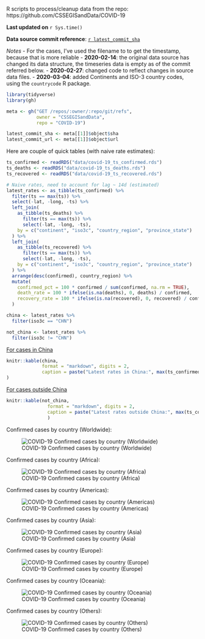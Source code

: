 R scripts to process/cleanup data from the repo: https://github.com/CSSEGISandData/COVID-19

**Last updated on** `r Sys.time()`

**Data source commit reference**: [`r latest_commit_sha`](`r latest_commit_url`) 

*Notes*
- For the cases, I've used the filename to to get the timestamp, because that is more reliable
- **2020-02-14**: the original data source has changed its data structure, the timeseries data is empty as of the commit referred below.
- **2020-02-27**: changed code to reflect changes in source data files.
- **2020-03-04**: added Continents and ISO-3 country codes, using the `countrycode` R package.


```r
library(tidyverse)
library(gh)

meta <- gh("GET /repos/:owner/:repo/git/refs",
           owner = "CSSEGISandData",
           repo = "COVID-19")

latest_commit_sha <- meta[[1]]$object$sha
latest_commit_url <- meta[[1]]$object$url
```

Here are couple of quick tables (with naive rate estimates):

```r
ts_confirmed <- readRDS("data/covid-19_ts_confirmed.rds")
ts_deaths <- readRDS("data/covid-19_ts_deaths.rds")
ts_recovered <- readRDS("data/covid-19_ts_recovered.rds")

# Naive rates, need to account for lag ~ 14d (estimated)
latest_rates <- as_tibble(ts_confirmed) %>%
  filter(ts == max(ts)) %>%
  select(-lat, -long, -ts) %>%
  left_join(
    as_tibble(ts_deaths) %>%
      filter(ts == max(ts)) %>%
      select(-lat, -long, -ts),
    by = c("continent", "iso3c", "country_region", "province_state")
  ) %>%
  left_join(
    as_tibble(ts_recovered) %>%
      filter(ts == max(ts)) %>%
      select(-lat, -long, -ts),
    by = c("continent", "iso3c", "country_region", "province_state")
  ) %>%
  arrange(desc(confirmed), country_region) %>%
  mutate(
    confirmed_pct = 100 * confirmed / sum(confirmed, na.rm = TRUE),
    death_rate = 100 * ifelse(is.na(deaths), 0, deaths) / confirmed,
    recovery_rate = 100 * ifelse(is.na(recovered), 0, recovered) / confirmed
  )

china <- latest_rates %>%
  filter(iso3c == "CHN")

not_china <- latest_rates %>%
  filter(iso3c != "CHN")
```

[For cases in China](https://github.com/jmcastagnetto/covid-19-data-cleanup/blob/master/latest_china_rates.md)

```r
knitr::kable(china,
             format = "markdown", digits = 2,
             caption = paste("Latest rates in China:", max(ts_confirmed$ts))
)
```

[For cases outside China](https://github.com/jmcastagnetto/covid-19-data-cleanup/blob/master/latest_not_china_rates.md) 

```r
knitr::kable(not_china,
               format = "markdown", digits = 2,
               caption = paste("Latest rates outside China:", max(ts_confirmed$ts))
               )
```

Confirmed cases by country (Worldwide):

![COVID-19 Confirmed cases by country (Worldwide)](covid19-confirmed-cases-by-country.png)

Confirmed cases by country (Africa):

![COVID-19 Confirmed cases by country (Africa)](africa-covid19-confirmed-cases-by-country.png)

Confirmed cases by country (Americas):

![COVID-19 Confirmed cases by country (Americas)](europe-covid19-confirmed-cases-by-country.png)

Confirmed cases by country (Asia):

![COVID-19 Confirmed cases by country (Asia)](asia-covid19-confirmed-cases-by-country.png)

Confirmed cases by country (Europe):

![COVID-19 Confirmed cases by country (Europe)](europe-covid19-confirmed-cases-by-country.png)

Confirmed cases by country (Oceania):

![COVID-19 Confirmed cases by country (Oceania)](oceania-covid19-confirmed-cases-by-country.png)

Confirmed cases by country (Others):

![COVID-19 Confirmed cases by country (Others)](others-covid19-confirmed-cases-by-country.png)

